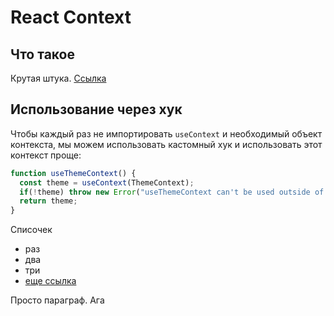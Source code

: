 # React Context

## Что такое
Крутая штука. [Ссылка](https://github.com/WelcomeDev/md-templates)

## Использование через хук

Чтобы каждый раз не импортировать `useContext` и  необходимый объект контекста, мы можем использовать кастомный хук и использовать этот контекст проще:
```typescript jsx
function useThemeContext() {
  const theme = useContext(ThemeContext);
  if(!theme) throw new Error("useThemeContext can't be used outside of ThemeContext provider");
  return theme;
}
```

Списочек
- раз
- два
- три
- [еще ссылка](https://habr.com/ru/post/465507/)

Просто параграф. Ага

